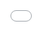 ```yaml
---
title: 'Why Not Both?'
date: '2019-05-11'
preview: ../assets/why-not-both.jpg
---
```


The web is defined by the interplay of various components: back-end technologies such as servers and databases to support the website itself, client-side technologies to present content and provide interactivity, and the network to deliver the website to the user.

While there are a lot of layers to this medium I want to focus on the presentation layer — HTML, CSS & JS. In this article I am going to be using the shorthand _web_ to refer to this presentational layer. (I realize that is inaccurate but, I don't have a better word for it.)

## The Medium of the Web

Bret Victor in his talk [Stop Drawing Dead Fish](https://vimeo.com/64895205) differentiates computers from other mediums such as drawing, photography or animation. In his opinion, what makes computers different from all these other mediums is the fact that you can create simulations and add interactivity. It is not just a drawing of a fish or an animated fish but, an interactive simulation.

<div style="padding:56.25% 0 0 0;position:relative;margin-bottom: 2em;"><iframe src="https://player.vimeo.com/video/64895205" style="position:absolute;top:0;left:0;width:100%;height:100%;" frameborder="0" webkitallowfullscreen="true" mozallowfullscreen="true" allowfullscreen></iframe></div><script src="https://player.vimeo.com/api/player.js"></script>

Frank Chimero explored the medium of the web in his article [The Web's Grain](https://frankchimero.com/writing/the-webs-grain/). What makes the web truly different from anything else. What are its intrinsic properties? He summarizes it as "an edgeless surface of unknown proportions, comprised of small, individual, and variable elements from multiple vantages assembled into a readable whole that documents a moment."

For me, the intrinsic qualities of the web are fluidity, responsiveness and dynamism. Or as Jen Simmons puts it much more eloquently:

1. Mix fluid with fixed
2. Four stages of squishiness
3. Truly two-dimensional layouts
4. Nested contexts
5. Ways to contract and expand content
6. Media queries, as needed

## Design in the Medium

In the past couple of years, we've gone from being excited about CSS Grid Layout to using it in production. However, it seems that there is a bit of inertia when it comes to designers adopting it.

Jen Simmons often speaks about how everything about web design just changed. We are no longer limited to fixed or fluid column-based layouts. Instead, we can design truly two-dimensional layouts. But, do we actually have any tools that allow us to design that way?

<Box
  width="100%"
  height={0}
  style={{
    left: 0,
    position: 'relative',
  }}
  pb="56.1972%"
  mb={4}
>
  <iframe
    src="//speakerdeck.com/player/492fb00803b144aba89a2d9dfeeca2fc?slide=53"
    style="border: 0; top: 0; left: 0; width: 100%; height: 100%; position: absolute;"
    allowfullscreen
    scrolling="no"
    allow="encrypted-media"
  ></iframe>
</Box>

When we design in Sketch or Figma, we are designing a snapshot in time and space. You have to create multiple _snapshots_ to describe the responsive behaviour of one screen. Now imagine designing responsive two-dimensional layouts with multiple states and variants: quite tedious.

So what is the answer? Design in the medium. You need to be able to code to design in the medium. Arguably, this barrier to entry is too high. What if you could design in the browser without needing to code?

Tools like [Framer](https://www.framer.com/features/react/), [Modulz](https://www.modulz.app/), [Alva](https://meetalva.io/) and [Playroom](https://github.com/seek-oss/playroom) are bridging this divide. Framer in particular is quite exciting. It allows you to import code components and mix them with design components. You can extend design components with code or even build a custom UI to interact with them.

<blockquote>
  <p>
    Designers are equipped with tools that focus on communicating design
    aesthetic, and developer tools are more geared toward controlling behaviour
    and functionality.
  </p>
  <cite>
    &mdash; Alan B Smith,{' '}
    <a href="https://medium.com/@_alanbsmith/component-based-design-168811e0c4ab">
      Component-Based Design
    </a>
  </cite>
</blockquote>

Fundamentally these are still design tools. They are visual code editors with the purpose of building living prototypes not the actual application itself. They don't allow you to define behaviour and functionality. They are not meant to replace any development tools.

![Why not both?](../assets/why-not-both.gif)

My hope is that we will get something like [Unity](https://unity.com/) for the web. Something that both developers and designers can use. A tool that allows us to define both aesthetic and functionality with an intuitive interface. That interface is going to be some combination of GUI and code editor.

## Generative Design

The convergence of design and development tools will allow us to discover new and more innovative ways of working. Code is not the most expressive or performative of platforms. In my opinion, describing visual characteristics in code is tedious and not-intuitive. For example, designing an animation with the After Effects timeline panel is a much better experience than doing the same with CSS or a JS library. You can visualize the timeline, adjust curves and iterate much faster.

The [Compositor](http://compositor.io/) team has been working on some truly interesting tools. Modifying the UI directly or dragging components to create layouts is again a much better developer experience. It also allows you to explore and iterate with very little friction.

<Flex flexWrap={['wrap', 'nowrap']} alignItems="center" mb={4}>
  <blockquote className="twitter-tweet" data-conversation="none">
    <p lang="und" dir="ltr">🙀 <a href="https://t.co/q0BqSsTRHi">pic.twitter.com/q0BqSsTRHi</a></p>&mdash; Compositor (@getcompositor) <a href="https://twitter.com/getcompositor/status/931592802697469953?ref_src=twsrc%5Etfw">November 17, 2017</a>
  </blockquote>

<Box mr={[0, 3]}></Box>

  <blockquote className="twitter-tweet" data-conversation="none">
    <p lang="en" dir="ltr">Making progress <a href="https://t.co/IGrZWzqqbT">pic.twitter.com/IGrZWzqqbT</a></p>&mdash; Compositor (@getcompositor) <a href="https://twitter.com/getcompositor/status/929689837971623936?ref_src=twsrc%5Etfw">November 12, 2017</a>
  </blockquote>
</Flex>

[Project Phoebe](https://medium.com/project-phoebe) was a brief attempt at using mutative design for UI and Adobe seems to be [exploring](https://www.fastcompany.com/3068884/adobe-is-building-an-ai-to-automate-web-design-should-you-worry) this space too. But, we are just scratching the surface. What would the UI design equivalent of [Real Time Topology Optimization](https://www.frustum.com/) look like? Can we define a set of constraints, allow the UI to morph around it and iterate?

With generative design you can start leveraging the power of the medium. You don't have to manually create all the possible layouts. You have the ingredients. You can define a recipe and explore all the possible permutations.

<blockquote style="margin-bottom: 2em;">
  <p>
    Generative design mimics nature’s evolutionary approach to design. Designers
    or engineers input design goals into generative design software, along with
    parameters such as materials, manufacturing methods, and cost constraints.
    The software explores all the possible permutations of a solution, quickly
    generating design alternatives. It tests and learns from each iteration what
    works and what doesn’t.
  </p>
  <cite>
    &mdash;
    <a href="https://www.autodesk.com/solutions/generative-design">
      Autodesk Generative Design
    </a>
  </cite>
</blockquote>

Let's focus on one category — layout. Much of web design is stuck in the mindset of fixed or fluid columns where content shifts around at breakpoints, almost completely ignoring the two-dimensional nature with the possibility of overlapping content.

Frank describes web design as "creating assemblages of elements, then associating them with the appropriate space". I did an experiment very much inspired by that statement. Start by defining a high level fluid grid, say 6x4. Take a document and slice up the different sections into components, give them random grid sizing and drop them into the layout. The user can then lock items and continue regenerating the grid until they find a satisfying layout. You can try it yourself in this [CodeSandbox](https://codesandbox.io/s/8r6k4j9k2).

<Flex flexWrap={['wrap', 'nowrap']} alignItems="center"  mb={4}>
  <blockquote className="twitter-tweet"><p lang="en" dir="ltr">Playing with the idea of procedurally generated layout grids.<a href="https://t.co/yAsPbkpDZJ">https://t.co/yAsPbkpDZJ</a> <a href="https://t.co/bHQIvlF9nC">pic.twitter.com/bHQIvlF9nC</a></p>&mdash; Varun Vachhar (@winkerVSbecks) <a href="https://twitter.com/winkerVSbecks/status/1095479837534441474?ref_src=twsrc%5Etfw">February 13, 2019</a></blockquote>

<Box mr={[0, 3]}></Box>

  <blockquote className="twitter-tweet"><p lang="en" dir="ltr">Continuing with generative grid experiments. Took one of the <a href="https://twitter.com/tachyons_css?ref_src=twsrc%5Etfw">@tachyons_css</a> examples, sliced up the different sections into components and randomly sizing them in the container. You can then lock items and continue regenerating the grid until you find an interesting layout. <a href="https://t.co/1cUSnz9VRN">pic.twitter.com/1cUSnz9VRN</a></p>&mdash; Varun Vachhar (@winkerVSbecks) <a href="https://twitter.com/winkerVSbecks/status/1101502912675627014?ref_src=twsrc%5Etfw">March 1, 2019</a></blockquote>
</Flex>

The results were a lot better than I expected. It has been hard to break out of the twelve column mindset for me. This helped.

These are just a first steps. We could get people to rate these layouts on a scale of 1-10 and use that data to train a machine learning model which could then in-turn generate layouts for us. There is a lot more to explore in the world of generative design. I’m excited to see what else the web design and development community comes up with. Perhaps generative design will be the bridge between design and code?

